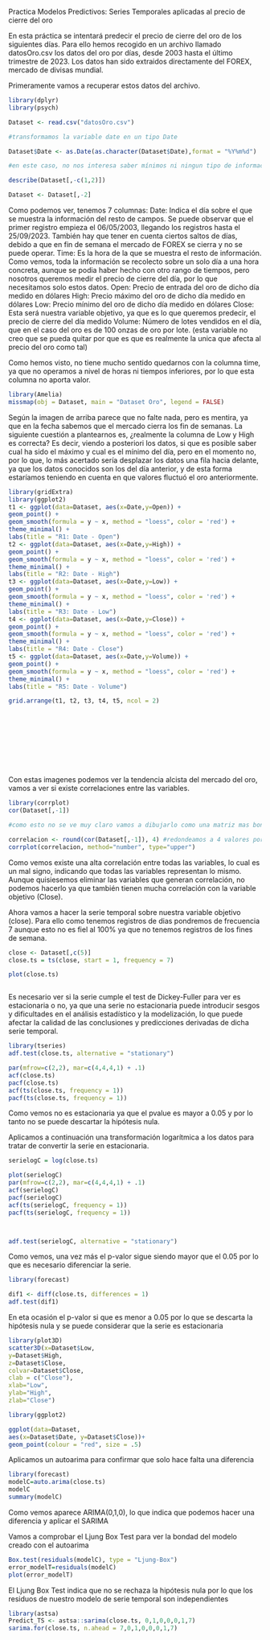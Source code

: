 



Practica Modelos Predictivos: Series Temporales aplicadas al precio de cierre del oro

En esta práctica se intentará predecir el precio de cierre del oro de los siguientes días. Para ello hemos recogido en un archivo llamado datosOro.csv los datos del oro por días, desde 2003 hasta el último trimestre de 2023. Los datos han sido extraidos directamente del FOREX, mercado de divisas mundial.

Primeramente vamos a recuperar estos datos del archivo.




```r
library(dplyr)
library(psych)

Dataset <- read.csv("datosOro.csv")

#transformamos la variable date en un tipo Date

Dataset$Date <- as.Date(as.character(Dataset$Date),format = "%Y%m%d")

#en este caso, no nos interesa saber mínimos ni ningun tipo de información estadistica sobre Time ni Date

describe(Dataset[,-c(1,2)])

Dataset <- Dataset[,-2]


```



Como podemos ver, tenemos 7 columnas: Date: Indica el día sobre el que se muestra la información del resto de campos. Se puede observar que el primer registro empieza el 06/05/2003, llegando los registros hasta el 25/09/2023. También hay que tener en cuenta ciertos saltos de días, debido a que en fin de semana el mercado de FOREX se cierra y no se puede operar. Time: Es la hora de la que se muestra el resto de información. Como vemos, toda la información se recolecto sobre un solo día a una hora concreta, aunque se podia haber hecho con otro rango de tiempos, pero nosotros queremos medir el precio de cierre del día, por lo que necesitamos solo estos datos. Open: Precio de entrada del oro de dicho día medido en dólares High: Precio máximo del oro de dicho día medido en dólares Low: Precio mínimo del oro de dicho día medido en dólares Close: Esta será nuestra variable objetivo, ya que es lo que queremos predecir, el precio de cierre del día medido Volume: Número de lotes vendidos en el día, que en el caso del oro es de 100 onzas de oro por lote. (esta variable no creo que se pueda quitar por que es que es realmente la unica que afecta al precio del oro como tal)

Como hemos visto, no tiene mucho sentido quedarnos con la columna time, ya que no operamos a nivel de horas ni tiempos inferiores, por lo que esta columna no aporta valor.




```r

library(Amelia)
missmap(obj = Dataset, main = "Dataset Oro", legend = FALSE)


```
Según la imagen de arriba parece que no falte nada, pero es mentira, ya que en la fecha sabemos que el mercado cierra los fin de semanas.
La siguiente cuestión a plantearnos es, ¿realmente la columna de Low y High es correcta? Es decir, viendo a posteriori los datos, si que es posible saber cual ha sido el máximo y cual es el mínimo del día, pero en el momento no, por lo que, lo más acertado sería desplazar los datos una fila hacia delante, ya que los datos conocidos son los del día anterior, y de esta forma estaríamos teniendo en cuenta en que valores fluctuó el oro anteriormente. 



```r


library(gridExtra)
library(ggplot2)
t1 <- ggplot(data=Dataset, aes(x=Date,y=Open)) +
geom_point() +
geom_smooth(formula = y ~ x, method = "loess", color = 'red') +
theme_minimal() +
labs(title = "R1: Date - Open")
t2 <- ggplot(data=Dataset, aes(x=Date,y=High)) +
geom_point() +
geom_smooth(formula = y ~ x, method = "loess", color = 'red') +
theme_minimal() +
labs(title = "R2: Date - High")
t3 <- ggplot(data=Dataset, aes(x=Date,y=Low)) +
geom_point() +
geom_smooth(formula = y ~ x, method = "loess", color = 'red') +
theme_minimal() +
labs(title = "R3: Date - Low")
t4 <- ggplot(data=Dataset, aes(x=Date,y=Close)) +
geom_point() +
geom_smooth(formula = y ~ x, method = "loess", color = 'red') +
theme_minimal() +
labs(title = "R4: Date - Close")
t5 <- ggplot(data=Dataset, aes(x=Date,y=Volume)) +
geom_point() +
geom_smooth(formula = y ~ x, method = "loess", color = 'red') +
theme_minimal() +
labs(title = "R5: Date - Volume")

grid.arrange(t1, t2, t3, t4, t5, ncol = 2)











```
Con estas imagenes podemos ver la tendencia alcista del mercado del oro, vamos a ver si existe correlaciones entre las variables.



```r
library(corrplot)
cor(Dataset[,-1])

#como esto no se ve muy claro vamos a dibujarlo como una matriz mas bonita

correlacion <- round(cor(Dataset[,-1]), 4) #redondeamos a 4 valores por que vemos que muchos son 0.999
corrplot(correlacion, method="number", type="upper")

```
Como vemos existe una alta correlación entre todas las variables, lo cual es un mal signo, indicando que todas las variables representan lo mismo. Aunque quisiesemos eliminar las variables que generan correlación, no podemos hacerlo ya que también tienen mucha correlación con la variable objetivo (Close).

Ahora vamos a hacer la serie temporal sobre nuestra variable objetivo (close). Para ello como tenemos registros de dias pondremos de frecuencia 7 aunque esto no es fiel al 100% ya que no tenemos registros de los fines de semana.

```r



close <- Dataset[,c(5)]
close.ts = ts(close, start = 1, frequency = 7)

plot(close.ts)



```

Es necesario ver si la serie cumple el test de Dickey-Fuller para ver es estacionaria o no, ya que una serie no estacionaria puede introducir sesgos y dificultades en el análisis estadístico y la modelización, lo que puede afectar la calidad de las conclusiones y predicciones derivadas de dicha serie temporal.


```r
library(tseries)
adf.test(close.ts, alternative = "stationary")

par(mfrow=c(2,2), mar=c(4,4,4,1) + .1)
acf(close.ts)
pacf(close.ts)
acf(ts(close.ts, frequency = 1))
pacf(ts(close.ts, frequency = 1))


```



Como vemos no es estacionaria ya que el pvalue es mayor a 0.05 y por lo tanto no se puede descartar la hipótesis nula.


Aplicamos a continuación una transformación logarítmica a los datos para tratar de convertir la serie en estacionaria.

```r

serielogC = log(close.ts)

plot(serielogC)
par(mfrow=c(2,2), mar=c(4,4,4,1) + .1)
acf(serielogC)
pacf(serielogC)
acf(ts(serielogC, frequency = 1))
pacf(ts(serielogC, frequency = 1))



adf.test(serielogC, alternative = "stationary")


```


Como vemos, una vez más el p-valor sigue siendo mayor que el 0.05 por lo que es necesario diferenciar la serie.



```r
library(forecast)

dif1 <- diff(close.ts, differences = 1)
adf.test(dif1)
```

En eta ocasión el p-valor si que es menor a 0.05 por lo que se descarta la hipótesis nula y se puede considerar que la serie es estacionaria


```r
library(plot3D)
scatter3D(x=Dataset$Low,
y=Dataset$High,
z=Dataset$Close,
colvar=Dataset$Close,
clab = c("Close"),
xlab="Low",
ylab="High",
zlab="Close")
```


```r
library(ggplot2)

ggplot(data=Dataset,
aes(x=Dataset$Date, y=Dataset$Close))+
geom_point(colour = "red", size = .5)
```


Aplicamos un autoarima para confirmar que solo hace falta una diferencia

```r
library(forecast)
modelC=auto.arima(close.ts)
modelC
summary(modelC)

```
Como vemos aparece ARIMA(0,1,0), lo que indica que podemos hacer una diferencia y aplicar el SARIMA




Vamos a comprobar el Ljung Box Test para ver la bondad del modelo creado con el autoarima

```r

Box.test(residuals(modelC), type = "Ljung-Box")
error_modelT=residuals(modelC)
plot(error_modelT)
```
El Ljung Box Test indica que no se rechaza la hipótesis nula por lo que los residuos de nuestro modelo de serie temporal son independientes


```r
library(astsa)
Predict_TS <- astsa::sarima(close.ts, 0,1,0,0,0,1,7)
sarima.for(close.ts, n.ahead = 7,0,1,0,0,0,1,7)


```




